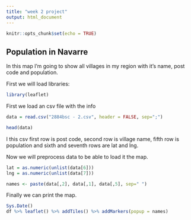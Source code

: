 ```yaml
---
title: "week 2 project"
output: html_document
---
```


```r
knitr::opts_chunk$set(echo = TRUE)
```

## Population in Navarre

In this map I'm going to show all villages in my region with it's name, post code and population.

First we will load libraries:

```r
library(leaflet)
```

First we load an csv file with the info

```r
data = read.csv("2884bsc - 2.csv", header = FALSE, sep=";")

head(data)
```

I this csv first row is post code, second row is village name, fifth row is population and sixth and seventh rows are lat and lng. 

Now we will preprocess data to be able to load it the map.

```r
lat = as.numeric(unlist(data[6]))
lng = as.numeric(unlist(data[7]))

names <- paste(data[,2], data[,1], data[,5], sep=" ")
```

Finally we can print the map.

```r
Sys.Date()
df %>% leaflet() %>% addTiles() %>% addMarkers(popup = names)
```
